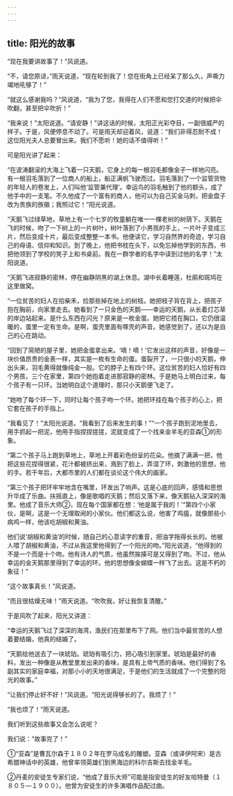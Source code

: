 ```yaml
---
---
---
```

title: 阳光的故事
---




“现在我要讲故事了！”风说道。

“不，请您原谅，”雨天说道，“现在轮到我了！您在街角上已经呆了那么久，声嘶力竭地吼够了！”

“就这么感谢我吗？”风说道，“我为了您，我得在人们不愿和您打交道的时候把伞吹翻，甚至把伞吹折！”

“我来说！”太阳说道。“请安静！”讲这话的时候，太阳正光彩夺目，一副很威严的样子。于是，风便停息不动了。可是雨天却迎着风，说道：“我们非得忍耐不成！这位阳光夫人总要冒出来。我们不愿听！她的话不值得听！”

可是阳光讲了起来：

“在波涛翻滚的大海上飞着一只天鹅，它身上的每一根羽毛都像金子一样地闪亮。有一根羽毛落到了一位商人的船上，船正满帆飞驶而过。羽毛落到了一个监管货物的年轻人的卷发上，人们叫他‘监管兼代理’。幸运鸟的羽毛触到了他的额头，成了他手中的一支笔。不久他成了一个富有的商人，他可以为自己买金马刺，把金盘子改为贵族的族徽；我照过它！”阳光说道。

“天鹅飞过绿草地，草地上有一个七岁的牧童躺在唯一一棵老树的树荫下。天鹅在飞的时候，吻了一下树上的一片树叶，树叶落到了小男孩的手上，一片叶子变成三片，然后变成十片，最后变成整整一本书。他便读它，学习自然界的奇迹，学习自己的母语、信仰和知识。到了晚上，他把书枕在头下，以免忘掉他学到的东西，书把他领到了学校的凳子上和书桌前。我在一群学者的名字中读到过他的名字！”太阳说道。

“天鹅飞进寂静的密林，停在幽静阴黑的湖上休息。湖中长着睡莲，杜鹃和斑鸠在这里做窝。

“一位贫苦的妇人在拾柴禾，捡那些掉在地上的树枝。她把枝子背在背上，把孩子抱在胸前，向家里走去。她看到了一只金色的天鹅——幸运的天鹅，从长着灯芯草的岸边站起来。是什么东西在闪光？原来是一枚金蛋。她把它捂在胸口，它仍很温暖的，蛋里一定有生命。是啊，蛋壳里面有啄壳的声音。她感觉到了，还以为是自己的心在跳动。

“回到了简陋的屋子里，她把金蛋拿出来。‘嘀！嘀！’它发出这样的声音，好像是一块价值昂贵的金表一样，其实是一枚有生命的蛋。蛋裂开了，一只很小的天鹅，伸出头来，羽毛黄得就像纯金一般。它的脖子上有四个环。这位贫苦的妇人恰好有四个男孩，三个在家里，第四个她抱着走进那寂静的密林。于是她马上明白过来，每个孩子有一只环。当她明白这个道理时，那只小天鹅便飞走了。

“她吻了每个环一下，同时让每个孩子吻一个环。她把环挂在每个孩子的心上，把它套在孩子的手指上。

“我看见了！”太阳光说道。“我看到了后来发生的事！”“一个孩子跑到泥地里去，用手抓起一把泥，他用手指捏捏搓搓，泥就变成了一个找来金羊毛的亚森①的形象。

“第二个孩子马上跑到草地上，草地上开着彩色纷呈的花朵。他摘了满满一把，他把这些花捏得很紧，花汁都被挤出来，溅到了脸上，弄湿了环，刺激他的思想，他的手。若干年后，大都市里的人们都在谈论这个伟大的画家。

“第三个孩子把环牢牢地含在嘴里，环发出了响声。这是心底的回声，感情和思想升华成了乐曲。扶摇直上，像是歌唱的天鹅；然后又落下来，像天鹅钻入深深的海里。他成了音乐大师②，现在每个国家都在想：‘他是属于我的！’“第四个小家伙，是啊，这是一个无理取闹的小家伙。他们都这么说，他害了鸡瘟，就像那些小病鸡一样，他该吃胡椒和黄油。

他们说‘胡椒和黄油’的时候，随自己的心意读字的重音，把油字拖得长长的。他被人喂了胡椒和黄油，不过从我这里他得到了一个阳光的吻。”阳光说道，“他得到的不是一个而是十个吻。他有诗人的气质，他虽然挨揍可是又得到了吻。不过，他从幸运的金天鹅那里得到了幸运的环。他的思想像金蝴蝶一样飞了出去。这是不朽的象征！”

“这个故事真长！”风说道。

“而且很枯燥无味！”雨天说道。“吹吹我，好让我恢复清醒。”

于是风吹了起来，阳光又讲道：

“幸运的天鹅飞过了深深的海湾，渔民们在那里布下了网。他们当中最贫苦的人想着要结婚，他真的结婚了。

“天鹅给他送去了一块琥珀。琥珀有吸引力，把心吸引到家里。琥珀是最好的香料，发出一种像是从教堂里发出来的香味，是具有上帝气质的香味。他们得到了名副其实的家庭幸福，对那小小的天地很满足，于是他们的生活就成了一个完整的阳光的故事。”

“让我们停止好不好！”风说道。“阳光说得够长的了。我烦了！”

“我也烦了！”雨天说道。

我们听到这些故事又会怎么说呢？

我们说：“故事完了！”

①“亚森”是曹瓦尔森于１８０２年在罗马成名的雕塑。亚森（或译伊阿宋）是古希腊神话中的英雄，他曾率领英雄们到黑海边的科尔吉斯去找金羊毛。

②丹麦的安徒生专家们说，“他成了音乐大师”可能是指安徒生的好友哈特曼（１８０５—１９００）。他曾为安徒生的许多演唱作品配过曲。